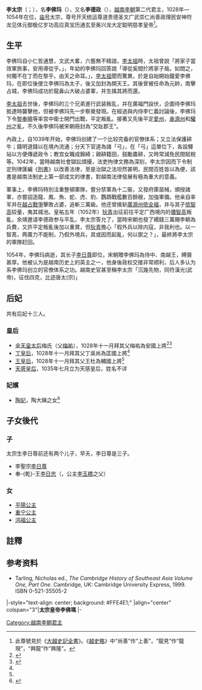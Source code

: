 {{越南君主
| 名稱=李太宗
| 圖像=[[File:LýTháiTông.jpg|200px]]
| 說明=[[李八帝廟|李八帝廟]]中的太宗像
| 國號=[[大瞿越|大瞿越]]
| 朝代=[[越南李朝|李朝]]
| 在位=1028年—1054年
| 前任=[[李太祖|李太祖]]
| 繼任=[[李聖宗|李聖宗]]
| 年號=[[天成_(李佛瑪)|天成]]1028年—1034年<br />[[通瑞|通瑞]]1034年—1039年<br />[[乾符有道|乾符有道]]1039年—1042年<br />[[明道_(越南)|明道]]1042年—1044年<br />[[天感圣武|天感圣武]]1044年—1049年<br />[[崇兴大宝|崇兴大宝]]1049年—1054年
| 姓名=李佛玛 
| 字=
| 尊號=开天统运尊道贵德圣文<br />广武崇仁尚善政理民安神符龙见<br />体元御极亿岁功高应真宝历<br />通玄至奥兴龙大定聪明慈孝皇帝<ref name=zh/>
| 其他稱銜=开天大王（封太子前）<br />南平王（[[宋朝|宋朝]]册封）
| 別名=李德政
| 出生={{birth date|1000|7|29}}
| 出生地=
| 逝世={{death date and age|1054|11|3|1000|7|29}}
| 逝世地=
| 廟號=太宗
| 諡號=
| 陵墓=[[寿陵|寿陵]]
| 父=李太祖
| 母=[[黎氏佛銀|靈顯太后]]黎氏
| 后=
|}}
'''李太宗'''（{{vie|v='''Lý Thái Tông'''|hn=李太宗}}；{{bd|1000年||1054年||catIdx=L李}}），名'''李佛玛'''（{{vie|v='''Lý Phật Mã'''|hn=李佛瑪}}），又名'''李德政'''（{{vie|v='''Lý Đức Chính'''|hn=李德政}}），[[越南|越南]][[李朝_(越南)|李朝]]第二代君主，1028年—1054年在位，[[庙号|庙号]]太宗，尊号开天统运尊道贵德圣文广武崇仁尚善政理民安神符龙见体元御极亿岁功高应真宝历通玄至奥兴龙大定聪明慈孝皇帝<ref name=zh>此尊號見於《[[大越史記全書|大越史記全書]]》。《[[越史略|越史略]]》中“尚善”作“上善”，“龍見”作“龍現”，“興龍”作“興隆”。</ref>。

==生平==
李佛玛自小仁哲通慧，文武大畧，六藝無不精諳，[[李太祖|李太祖]]時，太祖曾說「將家子當效軍旅事，安用導從乎。」，年幼的李佛玛回答說「導從奚間扵將家子哉。如間之，何獨不在丁而在黎乎。由天之命耳。」，[[李太祖|李太祖]]聞而驚異，於是自始開始鐘愛李佛玛，在即位後便立李佛玛為太子，後又加封為開天王。其後曾被任命為元帥，南擊占城，李佛玛成功於龍鼻山大破占婆軍，并生擒其將而還。

[[李太祖|李太祖]]去世後，李佛玛的三个兄弟進行武装叛乱，并在廣福門設伏，企圖待李佛玛抵達時襲擊他，但被李佛玛先一步察覺發現。在經過與内侍李仁義討論後，李佛玛下令[[黎奉曉|黎奉曉]]等率宫中衛士開門出戰，平定叛亂。接著又先後平定[[愛州|愛州]]，[[彘源州|彘源州]]和[[驩州|驩州]]之亂，不久後李佛玛被宋朝冊封為“交趾郡王”。

內政上，自1039年开始，李佛玛创建了一个比较完备的官僚体系；又立法保護耕牛；鑄明道錢以在境內流通；分天下官道為諸「弓」，在「弓」這單位下，各設驛站以方便傳遞政令；教宫女職成錦綺；親耕籍田，鼓勵農耕，又時常減免民間賦稅等。1042年，當時越南社會獄訟煩擾，法吏拘律文務為深刻，李太宗因而下令制定刑律匯編《[[李朝刑書|刑書]]》以改善法律，至是治獄之法坦然甚明，民間百姓皆以為便，該書是越南法制史上第一部成文的律書，對越南法律發展有極為重大的意義。

軍事上，李佛玛特別注重整頓軍隊，嘗分禁軍為十二衞，又發府庫噐械，頒授諸軍，亦嘗詔造龍、鳳、魚、蛇、虎、豹、鸚鵡戰艦數百餘艘，加強軍備。他亲自率军并在[[越占戰爭|越占戰爭]]擊敗占婆，追斬三萬級。他还曾擒斩[[廣源州|廣源州]][[侬全福|侬全福]]，并与其子[[侬智高|侬智高]]较量，夷其城池。皇祐五年（1052年）[[狄青|狄青]]出征前往平定广西境内的[[儂智高|儂智高]]叛亂，余靖邀请李德政参与平乱，李太宗答允了，當時宋朝也發了緡錢三萬賜李朝為兵費，又許平定叛亂後加以重賞，但[[狄青|狄青]]擔心「假外兵以除内寇，非我利也。以一智髙，两廣力不能制，乃假外境兵，其或因而起亂，何以禦之？」，最終將李太宗的軍隊赶回。

1054年，李佛玛病逝，其长子[[李日尊|李日尊]]即位，宋朝贈李佛玛為侍中、南越王，賻齎甚厚。他被认为是越南历史上的英主之一，他身後政权交接非常顺利，后人多认为系李佛玛创立的官僚体系之功。越南史官甚至稱李太宗「沉幾先物，同符漢光(武帝)，征伐四克，比迹唐太(宗)」

==后妃==
共有后妃十三人。

===皇后===
*[[金天皇太后|金天皇太后]]梅氏（父[[梅祐|梅祐]]），1028年十一月拜其父梅祐為安國上將<ref name="拜枚皇后父">{{Cite web |url=http://www.nomna.org/en/nom-project/history-of-greater-vietnam/Fulltext/29-Thai-To-Hoang-De |title=十一月拜枚皇后父祐為安國上將王皇后父杜為輔國上將丁皇后父吳尚為匡國上將 |access-date=2013-05-29 |archive-url=https://web.archive.org/web/20160304210000/http://www.nomna.org/en/nom-project/history-of-greater-vietnam/Fulltext/29-Thai-To-Hoang-De |archive-date=2016-03-04 |dead-url=yes }}</ref><ref>{{Cite web |url=http://www.nomna.org/en/nom-project/history-of-greater-vietnam/Fulltext/30-Thai-Tong-Hoang-De |title=追尊大行皇帝謚庙號太宗母枚氏為金天皇太后 |access-date=2013-05-29 |archive-url=https://web.archive.org/web/20160305020858/http://www.nomna.org/en/nom-project/history-of-greater-vietnam/Fulltext/30-Thai-Tong-Hoang-De |archive-date=2016-03-05 |dead-url=yes }}</ref>
*[[丁皇后_(李太宗)|丁皇后]]，1028年十一月拜其父丁吳尚為匡國上將<ref name="拜枚皇后父" />
*[[王皇后_(李太宗)|王皇后]]，1028年十一月拜其父王杜為輔國上將<ref name="拜枚皇后父" />
*[[天感皇后|天感皇后]]，1035年七月立为天感皇后，姓名不详

===妃嬪===
*[[陶妃|陶妃]]，陶大姨之女<ref>{{Cite web |url=http://nomfoundation.org/nom-project/history-of-greater-vietnam/Fulltext/30-Thai-Tong-Hoang-De?uiLang=en |title=八月京師次真登州陶大姨進其女納為妃  |access-date=2017-11-27 |archive-date=2020-12-07 |archive-url=https://web.archive.org/web/20201207001234/http://nomfoundation.org/nom-project/history-of-greater-vietnam/Fulltext/30-Thai-Tong-Hoang-De?uiLang=en |dead-url=no }}</ref>

==子女後代==
===子===
太宗生李日尊前还有两个儿子，早夭，李日尊是三子。
*李聖宗[[李日尊|李日尊]]
*奉-{乾}-王[[李日忠|李日忠]]（{{vie|v=Phùng Càn Vương Lý Nhật Trung}}，公主[[李玉橋|李玉橋]]之父）

===女===
*[[平阳公主_(李太宗)|平陽公主]]
*[[重宁公主|重宁公主]]
*[[鸿福公主|鸿福公主]]

== 註釋 ==
<div class="references-small">
<references></references>
</div>
== 参考资料 ==
{{Wikisourcelang|vi|Tác gia:Lý Thái Tông|作者:李太宗}}
* Tarling, Nicholas ed., ''The Cambridge History of Southeast Asia Volume One, Part One''. Cambridge, UK: Cambridge University Express, 1999. ISBN 0-521-35505-2


{{start box}}
|-style="text-align: center; background: #FFE4E1;"
|align="center" colspan="3"|'''太宗皇帝李佛瑪'''
|-
{{s-before|[[李太祖|李太祖]]}}
{{s-title|[[越南君主列表#李朝|越南李朝君主]]|1028年－1054年}}
{{s-after|[[李聖宗|李聖宗]]}}
{{end box}}

{{丁朝、前黎朝及李朝君主}}

[[Category:越南李朝君主|Category:越南李朝君主]]